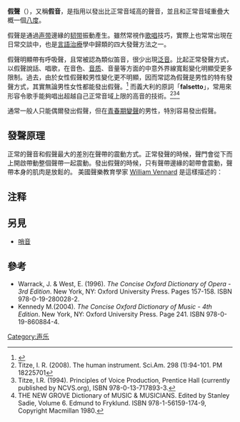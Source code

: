 '''假聲'''（{{lang-it|'''Falsetto'''}}{{notetag|為意大利語「falso(虛假的)」的暱稱變格}}），又稱'''假音'''，是指用以發出比正常音域高的聲音，並且和正常音域重疊大概一個[[八度|八度]]。

假聲是通過[[声带|声带]]邊緣的[[韧带|韧带]]振動產生。雖然常視作[[歌唱|歌唱]]技巧，實際上也常常出現在日常交談中，也是[[言語治療|言語治療]]學中歸類的四大發聲方法之一。

假聲明顯帶有呼吸聲，且常被認為類似笛音，很少出現[[泛音|泛音]]。比起正常發聲方式，以假聲說話、唱歌，在音色、[[音质|音质]]、音量等方面的中意外界線寬鬆變化明顯受更多限制。過去，由於女性假聲較男性變化更不明顯，因而常認為假聲是男性的特有發聲方式，其實無論男性女性都能發出假聲。<ref name="McKinney">{{cite book 
|title= The Diagnosis and Correction of Vocal Faults
|last= McKinney
|first= James
|year= 1994
|publisher= Genovex Music Group
|isbn= 978-1565939400}}</ref> 而義大利的原詞「'''falsetto'''」，常用來形容令歌手能夠唱出超越自己正常音域上限的高音的技術。<ref>Titze, I. R. (2008). The human instrument. Sci.Am. 298 (1):94-101. PM 18225701</ref><ref>Titze, I.R. (1994). Principles of Voice Production, Prentice Hall (currently published by NCVS.org), ISBN 978-0-13-717893-3.</ref><ref name="groveONE">THE NEW GROVE Dictionary of MUSIC & MUSICIANS. Edited by Stanley Sadie, Volume 6. Edmund to Fryklund. ISBN 978-1-56159-174-9, Copyright Macmillan 1980.</ref> 

通常一般人只能偶爾發出假聲，但在[[青春期|青春期]][[變聲|變聲]]的男性，特別容易發出假聲。

==發聲原理==
正常的聲音和假聲最大的差別在聲帶的震動方式。正常發聲的時候，聲門會從下而上開啟帶動整個聲帶一起震動。發出假聲的時候，只有聲帶邊緣的韌帶會震動，聲帶本身的肌肉是放鬆的。
美國聲樂教育學家 [[William_Vennard|William Vennard]] 是這樣描述的：

{{quote|
隨著聲帶肌鬆弛，杓狀軟骨可能對聲帶邊緣的韌帶施加很大的縱向張力。這種張力可以讓發聲者在聲帶拉到極限之後進一步提高音高。此時聲帶變得很薄，所以幾乎沒有垂直相位差。而聲帶肌會落到喉部的兩側，使得震動只發生在韌帶上。<ref name=Vennard>{{cite book |title=Singing: The Mechanism and the Technic |last=Vennard |first=William |year=1967 |publisher=Carl Fischer |isbn=978-0825800559}}</ref>}}

==注释==
{{notefoot}}

==另見==
*[[哨音|哨音]]

==參考==
{{reflist}}
* Warrack, J. & West, E. (1996). ''The Concise Oxford Dictionary of Opera - 3rd Edition''. New York, NY: Oxford University Press. Pages 157-158. ISBN 978-0-19-280028-2.  
* Kennedy M.(2004). ''The Concise Oxford Dictionary of Music - 4th Edition''. New York, NY: Oxford University Press. Page 241. ISBN 978-0-19-860884-4. 

[[Category:声乐|Category:声乐]]